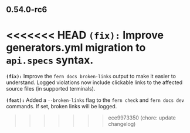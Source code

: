 ## 0.54.0-rc6
<<<<<<< HEAD
**`(fix):`** Improve generators.yml migration to `api.specs` syntax.
=======
**`(fix):`** Improve the `fern docs broken-links` output to make it easier to
understand. Logged violations now include clickable links to the
affected source files (in supported terminals).


**`(feat):`** Added a `--broken-links` flag to the `fern check` and `fern docs dev`
commands. If set, broken links will be logged.

>>>>>>> ece9973350 (chore: update changelog)

